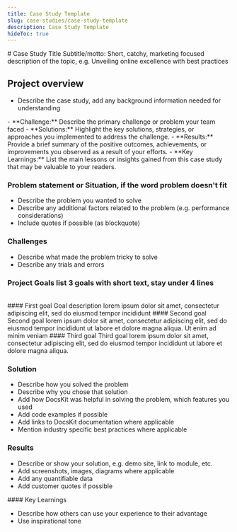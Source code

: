 ```yaml
---
title: Case Study Template
slug: case-studies/case-study-template
description: Case Study Template
hideToc: true
---
```


<Card variant="hero" bgImage={bgImage}>
# Case Study Title
Subtitle/motto: Short, catchy, marketing focused description of the topic, e.g. Unveiling online excellence with best practices
</Card>

## Project overview

- Describe the case study, add any background information needed for understanding



<Card shadow hoverable variant="gradient" className="not-prose">
- **Challenge:** Describe the primary challenge or problem your team faced
- **Solutions:** Highlight the key solutions, strategies, or approaches you implemented to address the challenge.
- **Results:** Provide a brief summary of the positive outcomes, achievements, or improvements you observed as a result of your efforts.
- **Key Learnings:** List the main lessons or insights gained from this case study that may be valuable to your readers.
</Card>

### Problem statement or Situation, if the word problem doesn't fit

- Describe the problem you wanted to solve
- Describe any additional factors related to the problem (e.g. performance considerations)
- Include quotes if possible (as blockquote)


### Challenges

- Describe what made the problem tricky to solve
- Describe any trials and errors 


### Project Goals list 3 goals with short text, stay under 4 lines
<br />

<Grid cols="3">
  <Card variant="feature" shadow hoverable icon={bgImage}>
  #### First goal
  Goal description lorem ipsum dolor sit amet, consectetur adipiscing elit, sed do eiusmod tempor incididunt
  </Card>
  <Card variant="feature" shadow hoverable icon={bgImage}>
  #### Second goal
  Second goal lorem ipsum dolor sit amet, consectetur adipiscing elit, sed do eiusmod tempor incididunt ut labore et dolore magna aliqua. Ut enim ad minim veniam
  </Card>
  <Card variant="feature" shadow hoverable icon={bgImage}>
  #### Third goal 
  Third goal lorem ipsum dolor sit amet, consectetur adipiscing elit, sed do eiusmod tempor incididunt ut labore et dolore magna aliqua.
  </Card>
</Grid>


### Solution

- Describe how you solved the problem
- Describe why you chose that solution
- Add how DocsKit was helpful in solving the problem, which features you used 
- Add code examples if possible
- Add links to DocsKit documentation where applicable
- Mention industry specific best practices where applicable 


### Results

- Describe or show your solution, e.g. demo site, link to module, etc.
- Add screenshots, images, diagrams where applicable
- Add any quantifiable data
- Add customer quotes if possible


<Card variant="gradient">
#### Key Learnings

- Describe how others can use your experience to their advantage
- Use inspirational tone

</Card>
